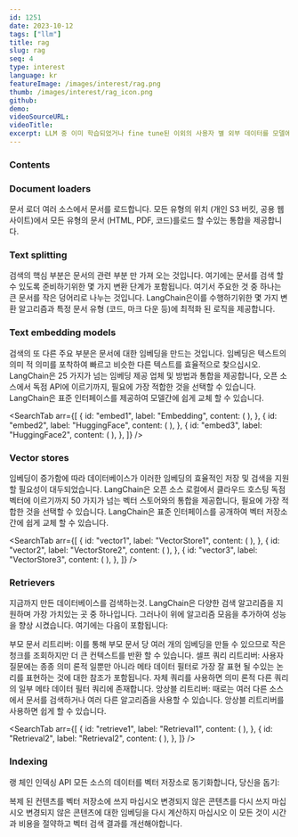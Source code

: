 ```yaml
---
id: 1251
date: 2023-10-12
tags: ["llm"]
title: rag
slug: rag
seq: 4
type: interest
language: kr
featureImage: /images/interest/rag.png
thumb: /images/interest/rag_icon.png
github:
demo:
videoSourceURL:
videoTitle:
excerpt: LLM 중 이미 학습되었거나 fine tune된 이외의 사용자 별 외부 데이터를 모델에 통합하여 사용하는것을 말한다.
---
```


### Contents

### Document loaders

문서 로더 여러 소스에서 문서를 로드합니다.
모든 유형의 위치 (개인 S3 버킷, 공용 웹 사이트)에서 모든 유형의 문서 (HTML, PDF, 코드)를로드 할 수있는 통합을 제공합니다.

<SearchShow
  id="rag_loader"
  script="cat /home/yknam/ipykernel/rag_textsplit2.py"
  script1="conda activate langchain;python /home/yknam/ipykernel/rag_textsplit2.py"
/>

### Text splitting

검색의 핵심 부분은 문서의 관련 부분 만 가져 오는 것입니다. 여기에는 문서를 검색 할 수 있도록 준비하기위한 몇 가지 변환 단계가 포함됩니다. 여기서 주요한 것 중 하나는 큰 문서를 작은 덩어리로 나누는 것입니다. LangChain은이를 수행하기위한 몇 가지 변환 알고리즘과 특정 문서 유형 (코드, 마크 다운 등)에 최적화 된 로직을 제공합니다.

### Text embedding models

검색의 또 다른 주요 부분은 문서에 대한 임베딩을 만드는 것입니다. 임베딩은 텍스트의 의미 적 의미를 포착하여 빠르고 비슷한 다른 텍스트를 효율적으로 찾으십시오. LangChain은 25 가지가 넘는 임베딩 제공 업체 및 방법과 통합을 제공합니다, 오픈 소스에서 독점 API에 이르기까지, 필요에 가장 적합한 것을 선택할 수 있습니다. LangChain은 표준 인터페이스를 제공하여 모델간에 쉽게 교체 할 수 있습니다.

<SearchTab
  arr={[
    {
      id: "embed1",
      label: "Embedding",
      content: (
        <SearchShow
          id="rag_embedding1"
          script="cat /home/yknam/ipykernel/rag_embedding.py"
          script1="conda activate langchain;python /home/yknam/ipykernel/rag_embedding.py"
        />
      ),
    },
    {
      id: "embed2",
      label: "HuggingFace",
      content: (
        <SearchShow
          id="rag_embedding2"
          script="cat /home/yknam/ipykernel/rag_embedding_hf1.py"
          script1="conda activate langchain;python /home/yknam/ipykernel/rag_embedding_hf1.py"
        />
      ),
    },
    {
      id: "embed3",
      label: "HuggingFace2",
      content: (
        <SearchShow
          id="rag_embedding2"
          script="cat /home/yknam/ipykernel/rag_embedding_hf2.py"
          script1="conda activate langchain;python /home/yknam/ipykernel/rag_embedding_hf2.py"
        />
      ),
    },
  ]}
/>
### Vector stores

임베딩이 증가함에 따라 데이터베이스가 이러한 임베딩의 효율적인 저장 및 검색을 지원할 필요성이 대두되었습니다.
LangChain은 오픈 소스 로컬에서 클라우드 호스팅 독점 벡터에 이르기까지 50 가지가 넘는 벡터 스토어와의 통합을 제공합니다,
필요에 가장 적합한 것을 선택할 수 있습니다. LangChain은 표준 인터페이스를 공개하여 벡터 저장소간에 쉽게 교체 할 수 있습니다.

<SearchTab
  arr={[
    {
      id: "vector1",
      label: "VectorStore1",
      content: (
        <SearchShow
          id="rag_vector1"
          script="cat /home/yknam/ipykernel/rag_vectorstore1.py"
          script1="conda activate langchain;python /home/yknam/ipykernel/rag_vectorstore1.py"
        />
      ),
    },
    {
      id: "vector2",
      label: "VectorStore2",
      content: (
        <SearchShow
          id="rag_vector2"
          script="cat /home/yknam/ipykernel/rag_vectorstore2.py"
          script1="conda activate langchain;python /home/yknam/ipykernel/rag_vectorstore2.py"
        />
      ),
    },
    {
      id: "vector3",
      label: "VectorStore3",
      content: (
        <SearchShow
          id="rag_vector3"
          script="cat /home/yknam/ipykernel/rag_vectorstore3.py"
          script1="conda activate langchain;python /home/yknam/ipykernel/rag_vectorstore3.py"
        />
      ),
    },
  ]}
/>
### Retrievers

지금까지 만든 데이터베이스를 검색하는것. LangChain은 다양한 검색 알고리즘을 지원하며 가장 가치있는 곳 중 하나입니다.
그러나이 위에 알고리즘 모음을 추가하여 성능을 향상 시켰습니다. 여기에는 다음이 포함됩니다:

부모 문서 리트리버: 이를 통해 부모 문서 당 여러 개의 임베딩을 만들 수 있으므로 작은 청크를 조회하지만 더 큰 컨텍스트를 반환 할 수 있습니다.
셀프 쿼리 리트리버: 사용자 질문에는 종종 의미 론적 일뿐만 아니라 메타 데이터 필터로 가장 잘 표현 될 수있는 논리를 표현하는 것에 대한 참조가 포함됩니다. 자체 쿼리를 사용하면 의미 론적 다른 쿼리의 일부 메타 데이터 필터 쿼리에 존재합니다.
앙상블 리트리버: 때로는 여러 다른 소스에서 문서를 검색하거나 여러 다른 알고리즘을 사용할 수 있습니다. 앙상블 리트리버를 사용하면 쉽게 할 수 있습니다.

<SearchTab
  arr={[
    {
      id: "retrieve1",
      label: "Retrieval1",
      content: (
        <SearchShow
          id="rag_retrieval1"
          script="cat /home/yknam/ipykernel/rag_retrieval.py"
          script1="conda activate langchain;python /home/yknam/ipykernel/rag_retrieval.py"
        />
      ),
    },
    {
      id: "Retrieval2",
      label: "Retrieval2",
      content: (
        <SearchShow
          id="rag_retrieval2"
          script="cat /home/yknam/ipykernel/rag_retrieval2.py"
          script1="conda activate langchain;python /home/yknam/ipykernel/rag_retrieval2.py"
        />
      ),
    },
  ]}
/>
### Indexing

랭 체인 인덱싱 API 모든 소스의 데이터를 벡터 저장소로 동기화합니다, 당신을 돕기:

복제 된 컨텐츠를 벡터 저장소에 쓰지 마십시오
변경되지 않은 콘텐츠를 다시 쓰지 마십시오
변경되지 않은 콘텐츠에 대한 임베딩을 다시 계산하지 마십시오
이 모든 것이 시간과 비용을 절약하고 벡터 검색 결과를 개선해야합니다.
